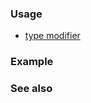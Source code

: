 {{cpp/keyword/title|{{tt|long}}}}
{{cpp/keyword/navbar}}

===Usage===
* [[cpp/language/types#Modifiers|{{tt|long}} type modifier]]

===Example===
{{example
|code=
#include &lt;climits&gt;
#include &lt;concepts&gt;
#include &lt;iostream&gt;
#include &lt;limits&gt;
#include &lt;locale&gt;

static_assert(
    sizeof(long) &gt;= 32 / CHAR_BIT &amp;&amp;
    sizeof(unsigned long) &gt;= 32 / CHAR_BIT &amp;&amp;
    std::numeric_limits&lt;long&gt;::min() &lt;= -2'147'483'647l - 1 &amp;&amp; //'
    std::numeric_limits&lt;long&gt;::max() &gt;= 2'147'483'647l &amp;&amp; //'
    std::numeric_limits&lt;unsigned long&gt;::max() &gt;= 4'294'967'295ul); //'

// 'long long' and 'unsigned long long' are available since C++11
static_assert(
    sizeof(long long) &gt;= 64 / CHAR_BIT &amp;&amp;
    sizeof(unsigned long long) &gt;= 64 / CHAR_BIT &amp;&amp;
    std::numeric_limits&lt;long long&gt;::min() &lt;= -9'223'372'036'854'775'807ll - 1 &amp;&amp;
    std::numeric_limits&lt;long long&gt;::max() &gt;= 9'223'372'036'854'775'807ll &amp;&amp;
    std::numeric_limits&lt;unsigned long long&gt;::max() &gt;= 18'446'744'073'709'551'615ull);

// concepts are available since C++20
static_assert(
    std::integral&lt;long&gt; &amp;&amp;
    std::integral&lt;long long&gt; &amp;&amp;
    std::integral&lt;unsigned long&gt; &amp;&amp;
    std::integral&lt;unsigned long long&gt; &amp;&amp;
    std::floating_point&lt;long double&gt;);
// Note that 'long' cannot modify 'float'

static_assert(
    std::same_as&lt;decltype(0l), signed long int&gt; &amp;&amp;
    std::same_as&lt;decltype(0ll), signed long long int&gt; &amp;&amp;
    std::same_as&lt;decltype(0ul), unsigned long int&gt; &amp;&amp;
    std::same_as&lt;decltype(0ull), unsigned long long int&gt; &amp;&amp;
    std::same_as&lt;decltype(0.l), long double&gt;);

template &lt;typename T, typename... Ts&gt;
concept all_same = (... and std::same_as &lt;T, Ts&gt;);

static_assert(
    all_same&lt;long, long int, signed long, signed long int&gt; &amp;&amp;
    all_same&lt;unsigned long, unsigned long int&gt; &amp;&amp;
    all_same&lt;long long, long long int, signed long long, signed long long int&gt; &amp;&amp;
    all_same&lt;unsigned long long, unsigned long long int&gt;);

#define OUT(...) std::cout &lt;&lt; #__VA_ARGS__ &lt;&lt; " = " &lt;&lt; __VA_ARGS__ &lt;&lt; '\n'

int main()
{
    std::cout.imbue(std::locale("en_US.UTF-8"));

    OUT(sizeof(long));
    OUT(std::numeric_limits&lt;long&gt;::min());
    OUT(std::numeric_limits&lt;long&gt;::max());
    OUT(std::numeric_limits&lt;unsigned long&gt;::max());

    OUT(sizeof(long long));
    OUT(std::numeric_limits&lt;long long&gt;::min());
    OUT(std::numeric_limits&lt;long long&gt;::max());
    OUT(std::numeric_limits&lt;unsigned long long&gt;::max());
}

#undef OUT
|p=true
|output=
sizeof(long) = 8
std::numeric_limits&lt;long&gt;::min() = -9,223,372,036,854,775,808
std::numeric_limits&lt;long&gt;::max() = 9,223,372,036,854,775,807
std::numeric_limits&lt;unsigned long&gt;::max() = 18,446,744,073,709,551,615
sizeof(long long) = 8
std::numeric_limits&lt;long long&gt;::min() = -9,223,372,036,854,775,808
std::numeric_limits&lt;long long&gt;::max() = 9,223,372,036,854,775,807
std::numeric_limits&lt;unsigned long long&gt;::max() = 18,446,744,073,709,551,615
}}

===See also===
{{cpp/keywords/fundamental types list}}

{{langlinks|de|es|fr|it|ja|pt|ru|zh}}